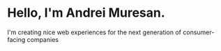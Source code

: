 # Hello, I'm Andrei Muresan.

I'm creating nice web experiences for the next generation of consumer-facing companies
